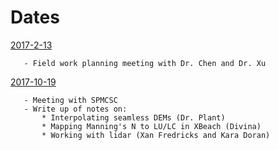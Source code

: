 = Dates =
[[diary:2017-02-13|2017-2-13]]
	- Field work planning meeting with Dr. Chen and Dr. Xu
[[diary:2017-10-19|2017-10-19]]
	- Meeting with SPMCSC
	- Write up of notes on:
		* Interpolating seamless DEMs (Dr. Plant)
		* Mapping Manning's N to LU/LC in XBeach (Divina)
		* Working with lidar (Xan Fredricks and Kara Doran)
